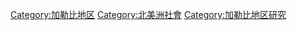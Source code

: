 [[Category:加勒比地区|Category:加勒比地区]]
[[Category:北美洲社會|Category:北美洲社會]]
[[Category:加勒比地区研究|Category:加勒比地区研究]]